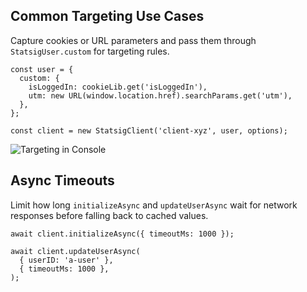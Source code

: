 ## Common Targeting Use Cases

Capture cookies or URL parameters and pass them through `StatsigUser.custom` for targeting rules.

```tsx
const user = {
  custom: {
    isLoggedIn: cookieLib.get('isLoggedIn'),
    utm: new URL(window.location.href).searchParams.get('utm'),
  },
};

const client = new StatsigClient('client-xyz', user, options);
```

<Frame>
  <img src="/images/client/js-common-targeting.png" alt="Targeting in Console" />
</Frame>

## Async Timeouts

Limit how long `initializeAsync` and `updateUserAsync` wait for network responses before falling back to cached values.

```tsx
await client.initializeAsync({ timeoutMs: 1000 });

await client.updateUserAsync(
  { userID: 'a-user' },
  { timeoutMs: 1000 },
);
```

